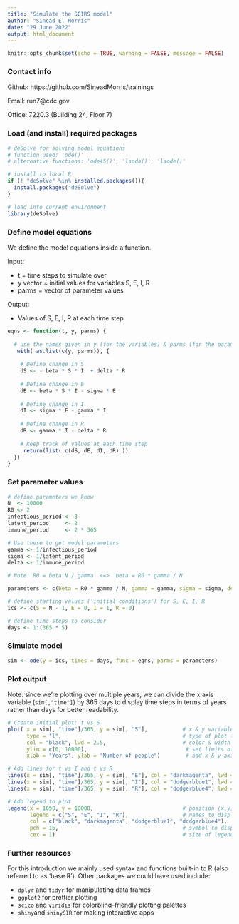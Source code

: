 ```yaml
---
title: "Simulate the SEIRS model"
author: "Sinead E. Morris"
date: "29 June 2022"
output: html_document
---
```


```r
knitr::opts_chunk$set(echo = TRUE, warning = FALSE, message = FALSE)
```

### Contact info

Github: https://github.com/SineadMorris/trainings

Email: run7@cdc.gov

Office: 7220.3 (Building 24, Floor 7)

### Load (and install) required packages

```r
# deSolve for solving model equations
# function used: 'ode()' 
# alternative functions: 'ode45()', 'lsoda()', 'lsode()'

# install to local R
if (! "deSolve" %in% installed.packages()){
  install.packages("deSolve")
}

# load into current environment
library(deSolve)
```


### Define model equations

We define the model equations inside a function.

Input:

* t = time steps to simulate over
* y vector = initial values for variables S, E, I, R
* parms = vector of parameter values

Output:

* Values of S, E, I, R at each time step

```r
eqns <- function(t, y, parms) {
  
  # use the names given in y (for the variables) & parms (for the parameters)
   with( as.list(c(y, parms)), {
    
    # Define change in S
    dS <- - beta * S * I  + delta * R
    
    # Define change in E
    dE <- beta * S * I - sigma * E
    
    # Define change in I
    dI <- sigma * E - gamma * I
    
    # Define change in R
    dR <- gamma * I - delta * R
    
    # Keep track of values at each time step
     return(list( c(dS, dE, dI, dR) ))
  })
}
```


### Set parameter values

```r
# define parameters we know
N  <- 10000
R0 <- 2
infectious_period <- 3
latent_period     <- 2
immune_period     <- 2 * 365

# Use these to get model parameters
gamma <- 1/infectious_period
sigma <- 1/latent_period
delta <- 1/immune_period

# Note: R0 = beta N / gamma  <=>  beta = R0 * gamma / N

parameters <- c(beta = R0 * gamma / N, gamma = gamma, sigma = sigma, delta = delta)

# define starting values ('initial conditions') for S, E, I, R
ics <- c(S = N - 1, E = 0, I = 1, R = 0)

# define time-steps to consider
days <- 1:(365 * 5)
```


### Simulate model

```r
sim <- ode(y = ics, times = days, func = eqns, parms = parameters)
```


### Plot output

Note: since we're plotting over multiple years, we can divide the x axis variable (`sim[,"time"]`) by 365 days to display time steps in terms of years rather than days for better readability.

```r
# Create initial plot: t vs S
plot( x = sim[, "time"]/365, y = sim[, "S"],           # x & y variables to plot
      type = "l",                                      # type of plot (l = line) 
      col = "black", lwd = 2.5,                        # color & width of line
      ylim = c(0, 10000),                               # set limits of y-axis 
      xlab = "Years", ylab = "Number of people")        # add x & y axis labels

# Add lines for t vs I and t vs R
lines(x = sim[, "time"]/365, y = sim[, "E"], col = "darkmagenta", lwd = 2.5)
lines(x = sim[, "time"]/365, y = sim[, "I"], col = "dodgerblue1", lwd = 2.5)
lines(x = sim[, "time"]/365, y = sim[, "R"], col = "dodgerblue4", lwd = 2.5)

# Add legend to plot
legend(x = 1650, y = 10000,                            # position (x,y) = top-left corner                
       legend = c("S", "E", "I", "R"),                 # names to display for variables
       col = c("black", "darkmagenta", "dodgerblue1", "dodgerblue4"),   
       pch = 16,                                       # symbol to display (16 = circle)
       cex = 1)                                        # size of legend
```


### Further resources

For this introduction we mainly used syntax and functions built-in to R (also referred to as 'base R'). Other packages we could have used include:

* `dplyr` and `tidyr` for manipulating data frames
* `ggplot2` for prettier plotting
* `scico` and `viridis` for colorblind-friendly plotting palettes
* `shiny`and `shinySIR` for making interactive apps



